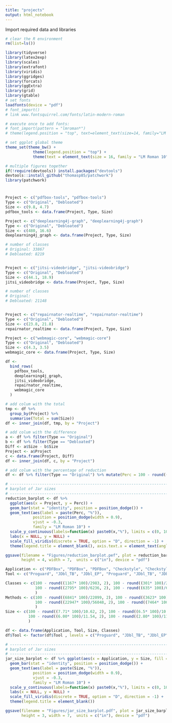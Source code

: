```yaml
---
title: "projects"
output: html_notebook
---
```


Import required data and libraries

```r
# clear the R environment
rm(list=ls())

library(tidyverse)
library(latex2exp)
library(scales)
library(extrafont)
library(viridis)
library(ggridges)
library(forcats)
library(ggExtra)
library(grid)
library(gtable)
# set fonts
loadfonts(device = "pdf")
# font_import()
# link www.fontsquirrel.com/fonts/latin-modern-roman  

# execute once to add fonts:
# font_import(pattern = "lmroman*")
# theme(legend.position = "top", text=element_text(size=14, family="LM Roman 10"))

# set ggplot global theme
theme_set(theme_bw() +
            theme(legend.position = "top") +
            theme(text = element_text(size = 16, family = "LM Roman 10")))

# multiple figures together
if(!require(devtools)) install.packages("devtools")
devtools::install_github("thomasp85/patchwork")
library(patchwork)

```

# 

```r
Project <- c("pdfbox-tools", "pdfbox-tools")
Type <- c("Original", "Debloated")
Size <- c(9.8, 4.7)  
pdfbox_tools <- data.frame(Project, Type, Size)

Project <- c("deeplearning4j-graph", "deeplearning4j-graph")
Type <- c("Original", "Debloated")
Size <- c(480, 16.6)  
deeplearning4j_graph <- data.frame(Project, Type, Size)

# number of classes
# Original: 33867
# Debloated: 8219


Project <- c("jitsi-videobridge", "jitsi-videobridge")
Type <- c("Original", "Debloated")
Size <- c(44.1, 18.9)  
jitsi_videobridge <- data.frame(Project, Type, Size)

# number of classes
# Original: 
# Debloated: 21148


Project <- c("repairnator-realtime", "repairnator-realtime")
Type <- c("Original", "Debloated")
Size <- c(23.8, 21.8)  
repairnator_realtime <- data.frame(Project, Type, Size)

Project <- c("webmagic-core", "webmagic-core")
Type <- c("Original", "Debloated")
Size <- c(4.3, 3.5)  
webmagic_core <- data.frame(Project, Type, Size)

df <-
  bind_rows(
    pdfbox_tools,
    deeplearning4j_graph,
    jitsi_videobridge,
    repairnator_realtime,
    webmagic_core
  )

# add colum with the total
tmp <- df %>% 
  group_by(Project) %>% 
  summarise(Total = sum(Size))
df <- inner_join(df, tmp, by = "Project")

# add colum with the difference
a <- df %>% filter(Type == "Original") 
b <- df %>% filter(Type == "Debloated")
Diff <- a$Size - b$Size
Project <- a$Project
c <- data.frame(Project, Diff)
df <- inner_join(df, c, by = "Project")

# add colum with the percentage of reduction
df <- df %>% filter(Type == "Original") %>% mutate(Perc = 100 - round(((Total-Size) *100)/Size, 2))

# ----------------------------------------------------------------------------
# barplot of Jar sizes
# ----------------------------------------------------------------------------
reduction_barplot <- df %>% 
  ggplot(aes(x = Project, y = Perc)) +
  geom_bar(stat = "identity", position = position_dodge()) +
  geom_text(aes(label = paste(Perc, "%")),
            position = position_dodge(width = 0.9),
            vjust = -0.3,
            family = "LM Roman 10") +
  scale_y_continuous(labels=function(x) paste0(x,"%"), limits = c(0, 100)) +
  labs(x = NULL, y = NULL) +
  scale_fill_viridis(discrete = TRUE, option = "D", direction = -1) +
  theme(legend.title = element_blank(), axis.text.x = element_text(angle = 45, hjust = 1))

ggsave(filename = "Figures/reduction_barplot.pef", plot = reduction_barplot,
       height = 4, width = 7,  units = c("in"), device = "pdf")

```


```r
Application <- c("PDFBox", "PDFBox", "PDFBox", "Checkstyle", "Checkstyle", "Checkstyle")
Tool <- c("Proguard", "JDbl_TB", "JDbl_EP", "Proguard", "JDbl_TB", "JDbl_EP")

Classes <- c(100 - round((1167* 100)/2983, 2), 100 - round((301* 100)/2983, 2),  100 - round((201* 100)/2983, 2),
             100 - round((2795* 100)/6236, 2), 100 - round((635* 100)/6236, 2),  100 - round((675* 100)/6236, 2)
             )
Methods <- c(100 - round((6841* 100)/22099, 2), 100 - round((3623* 100)/22099, 2),  100 - round((2623* 100)/22099, 2),
             100 - round((22947* 100)/56048, 2), 100 - round((7464* 100)/56048, 2),  100 - round((8932* 100)/56048, 2)
             )
Size <- c(100 - round((7.71* 100)/10.62, 2), 100 - round((6.5* 100)/10.62, 2), 100 - round((6.48* 100)/10.62, 2),
          100 - round((6.00* 100)/11.54, 2), 100 - round((2.80* 100)/11.54, 2),  100 - round((2.18* 100)/11.54, 2)
          )

df <- data.frame(Application, Tool, Size, Classes)
df$Tool <- factor(df$Tool , levels = c("Proguard", "JDbl_TB", "JDbl_EP"))

# ----------------------------------------------------------------------------
# barplot of Jar sizes
# ----------------------------------------------------------------------------
jar_size_barplot <- df %>% ggplot(aes(x = Application, y = Size, fill = Tool)) +
  geom_bar(stat = "identity", position = position_dodge()) +
  geom_text(aes(label = paste(Size, "%")),
            position = position_dodge(width = 0.9),
            vjust = -0.3,
            family = "LM Roman 10") +
  scale_y_continuous(labels=function(x) paste0(x,"%"), limits = c(0, 100)) +
  labs(x = NULL, y = NULL) +
  scale_fill_viridis(discrete = TRUE, option = "D", direction = -1) +
  theme(legend.title = element_blank())

ggsave(filename = "Figures/jar_size_barplot.pdf", plot = jar_size_barplot,
       height = 3, width = 7,  units = c("in"), device = "pdf")



```








